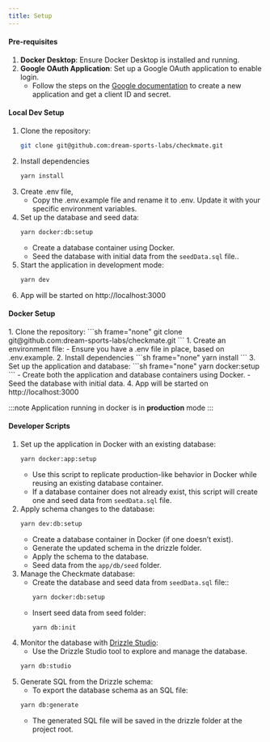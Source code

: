 ```yaml
---
title: Setup
---
```



#### Pre-requisites

1. **Docker Desktop**: Ensure Docker Desktop is installed and running.
2. **Google OAuth Application**: Set up a Google OAuth application to enable login.
   - Follow the steps on the [Google documentation](https://developers.google.com/identity/protocols/oauth2/web-server#creatingcred) to create a new application and get a client ID and secret.

#### Local Dev Setup

<Steps>

1. Clone the repository:
   ```sh frame="none"
   git clone git@github.com:dream-sports-labs/checkmate.git
   ```
2. Install dependencies
   ```sh frame="none"
   yarn install
   ```
3. Create .env file,
   - Copy the .env.example file and rename it to .env. Update it with your specific environment variables.
4. Set up the database and seed data:
   ```sh frame="none"
   yarn docker:db:setup
   ```
   - Create a database container using Docker.
   - Seed the database with initial data from the `seedData.sql` file..
5. Start the application in development mode:
   ```sh frame="none"
   yarn dev
   ```
6. App will be started on http://localhost:3000

</Steps>

#### Docker Setup

<Steps>
1. Clone the repository:
   ```sh frame="none"
   git clone git@github.com:dream-sports-labs/checkmate.git
   ```
1. Create an environment file:
   - Ensure you have a .env file in place, based on .env.example.
2. Install dependencies
   ```sh frame="none"
   yarn install
   ```
3. Set up the application and database:
   ```sh frame="none"
   yarn docker:setup
   ```
   - Create both the application and database containers using Docker.
   - Seed the database with initial data.
4. App will be started on http://localhost:3000

</Steps>

:::note
Application running in docker is in **production** mode
:::

#### Developer Scripts

1. Set up the application in Docker with an existing database:
   ```sh frame="none"
   yarn docker:app:setup
   ```
   - Use this script to replicate production-like behavior in Docker while reusing an existing database container.
   - If a database container does not already exist, this script will create one and seed data from `seedData.sql` file.
2. Apply schema changes to the database:
   ```sh frame="none"
   yarn dev:db:setup
   ```
   - Create a database container in Docker (if one doesn’t exist).
   - Generate the updated schema in the drizzle folder.
   - Apply the schema to the database.
   - Seed data from the `app/db/seed` folder.
3. Manage the Checkmate database:
   - Create the database and seed data from `seedData.sql` file::
     ```sh frame="none"
     yarn docker:db:setup
     ```
   - Insert seed data from seed folder:
     ```sh frame="none"
     yarn db:init
     ```
4. Monitor the database with [Drizzle Studio](https://orm.drizzle.team/docs/overview):
   - Use the Drizzle Studio tool to explore and manage the database.
   ```sh frame="none"
   yarn db:studio
   ```
5. Generate SQL from the Drizzle schema:
   - To export the database schema as an SQL file:
   ```sh frame="none"
   yarn db:generate
   ```
   - The generated SQL file will be saved in the drizzle folder at the project root.

